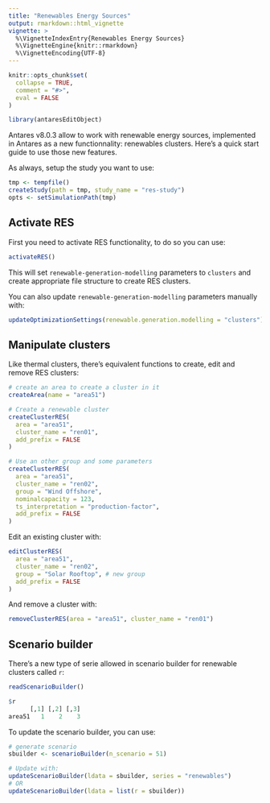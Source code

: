 ```yaml
---
title: "Renewables Energy Sources"
output: rmarkdown::html_vignette
vignette: >
  %\VignetteIndexEntry{Renewables Energy Sources}
  %\VignetteEngine{knitr::rmarkdown}
  %\VignetteEncoding{UTF-8}
---
```


```r
knitr::opts_chunk$set(
  collapse = TRUE,
  comment = "#>",
  eval = FALSE
)
```

```r
library(antaresEditObject)
```


Antares v8.0.3 allow to work with renewable energy sources, implemented in Antares as a new functionnality: renewables clusters.
Here's a quick start guide to use those new features.

As always, setup the study you want to use:

```r
tmp <- tempfile()
createStudy(path = tmp, study_name = "res-study")
opts <- setSimulationPath(tmp)
```



## Activate RES

First you need to activate RES functionality, to do so you can use:

```r
activateRES()
```

This will set `renewable-generation-modelling` parameters to `clusters` and create appropriate file structure to create RES clusters.


You can also update `renewable-generation-modelling` parameters manually with:

```r
updateOptimizationSettings(renewable.generation.modelling = "clusters")
```


## Manipulate clusters

Like thermal clusters, there's equivalent functions to create, edit and remove RES clusters:

```r
# create an area to create a cluster in it
createArea(name = "area51")

# Create a renewable cluster
createClusterRES(
  area = "area51", 
  cluster_name = "ren01", 
  add_prefix = FALSE
)

# Use an other group and some parameters
createClusterRES(
  area = "area51", 
  cluster_name = "ren02", 
  group = "Wind Offshore",
  nominalcapacity = 123,
  ts_interpretation = "production-factor",
  add_prefix = FALSE
)
```


Edit an existing cluster with:

```r
editClusterRES(
  area = "area51", 
  cluster_name = "ren02", 
  group = "Solar Rooftop", # new group
  add_prefix = FALSE
)
```


And remove a cluster with:

```r
removeClusterRES(area = "area51", cluster_name = "ren01")
```



## Scenario builder

There's a new type of serie allowed in scenario builder for renewable clusters called `r`:

```r
readScenarioBuilder()
```

```r
$r
      [,1] [,2] [,3]
area51   1    2    3  
```

To update the scenario builder, you can use:

```r
# generate scenario
sbuilder <- scenarioBuilder(n_scenario = 51)

# Update with:
updateScenarioBuilder(ldata = sbuilder, series = "renewables")
# OR
updateScenarioBuilder(ldata = list(r = sbuilder))
```




